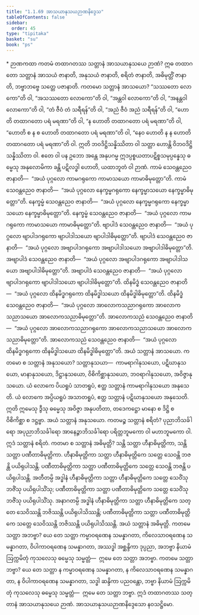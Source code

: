 ```yaml
---
title: "1.1.69 အာသယာနုသယဉာဏနိဒ္ဒေသ"
tableOfContents: false
sidebar:
  order: 45
type: "tipitaka"
basket: "su"
book: "ps"
---
```



<DynamicBreadcrumb />

<Paragraph type="center" book="ps">
* ဉာဏကထာ
</Paragraph>


<Division number="113" book="ps" e="ch" v="26" p="117">

<Paragraph number="670" book="ps">
ကတမံ <Emphasis>တထာဂတဿ သတ္တာနံ အာသယာနုသယေ ဉာဏံ</Emphasis>? ဣဓ တထာဂတော သတ္တာနံ အာသယံ ဇာနာတိ, အနုသယံ ဇာနာတိ, စရိတံ ဇာနာတိ, အဓိမုတ္တိံ ဇာနာတိ, ဘဗ္ဗာဘဗ္ဗေ သတ္တေ ပဇာနာတိ. ကတမော သတ္တာနံ အာသယော? “သဿတော လောကော”တိ ဝါ, “အသဿတော လောကော”တိ ဝါ, “အန္တဝါ လောကော”တိ ဝါ, “အနန္တဝါ လောကော”တိ ဝါ, “တံ ဇီဝံ တံ သရီရန်”တိ ဝါ, “အညံ ဇီဝံ အညံ သရီရန်”တိ ဝါ, “ဟောတိ တထာဂတော ပရံ မရဏာ”တိ ဝါ, “န ဟောတိ တထာဂတော ပရံ မရဏာ”တိ ဝါ, “ဟောတိ စ န စ ဟောတိ တထာဂတော ပရံ မရဏာ”တိ ဝါ, “နေဝ ဟောတိ န န ဟောတိ တထာဂတော ပရံ မရဏာ”တိ ဝါ. ဣတိ ဘဝဒိဋ္ဌိသန္နိဿိတာ ဝါ သတ္တာ ဟောန္တိ ဝိဘဝဒိဋ္ဌိသန္နိဿိတာ ဝါ.
</Paragraph>

<Paragraph number="671" book="ps">
ဧတေ ဝါ ပန ဥဘော အန္တေ အနုပဂမ္မ ဣဒပ္ပစ္စယတာပဋိစ္စသမုပ္ပန္နေသု ဓမ္မေသု အနုလောမိကာ ခန္တိ ပဋိလဒ္ဓါ ဟောတိ, ယထာဘူတံ ဝါ ဉာဏံ. ကာမံ သေဝန္တညေဝ ဇာနာတိ—  “အယံ ပုဂ္ဂလော ကာမဂရုကော ကာမာသယော ကာမာဓိမုတ္တော”တိ. ကာမံ သေဝန္တညေဝ ဇာနာတိ—  “အယံ ပုဂ္ဂလော နေက္ခမ္မဂရုကော နေက္ခမ္မာသယော နေက္ခမ္မာဓိမုတ္တော”တိ. နေက္ခမ္မံ သေဝန္တညေဝ ဇာနာတိ—  “အယံ ပုဂ္ဂလော နေက္ခမ္မဂရုကော နေက္ခမ္မာသယော နေက္ခမ္မာဓိမုတ္တော”တိ. နေက္ခမ္မံ သေဝန္တညေဝ ဇာနာတိ—  “အယံ ပုဂ္ဂလော ကာမဂရုကော ကာမာသယော ကာမာဓိမုတ္တော”တိ. ဗျာပါဒံ သေဝန္တညေဝ ဇာနာတိ—  “အယံ ပုဂ္ဂလော ဗျာပါဒဂရုကော ဗျာပါဒါသယော ဗျာပါဒါဓိမုတ္တော”တိ. ဗျာပါဒံ သေဝန္တညေဝ ဇာနာတိ—  “အယံ ပုဂ္ဂလော အဗျာပါဒဂရုကော အဗျာပါဒါသယော အဗျာပါဒါဓိမုတ္တော”တိ. အဗျာပါဒံ သေဝန္တညေဝ ဇာနာတိ—  “အယံ ပုဂ္ဂလော အဗျာပါဒဂရုကော အဗျာပါဒါသယော အဗျာပါဒါဓိမုတ္တော”တိ. အဗျာပါဒံ သေဝန္တညေဝ ဇာနာတိ—  “အယံ ပုဂ္ဂလော ဗျာပါဒဂရုကော ဗျာပါဒါသယော ဗျာပါဒါဓိမုတ္တော”တိ. ထိနမိဒ္ဓံ သေဝန္တညေဝ ဇာနာတိ—  “အယံ ပုဂ္ဂလော ထိနမိဒ္ဓဂရုကော ထိနမိဒ္ဓါသယော ထိနမိဒ္ဓါဓိမုတ္တော”တိ. ထိနမိဒ္ဓံ သေဝန္တညေဝ ဇာနာတိ—  “အယံ ပုဂ္ဂလော အာလောကသညာဂရုကော အာလောကသညာသယော အာလောကသညာဓိမုတ္တော”တိ. အာလောကသညံ သေဝန္တညေဝ ဇာနာတိ—  “အယံ ပုဂ္ဂလော အာလောကသညာဂရုကော အာလောကသညာသယော အာလောကသညာဓိမုတ္တော”တိ. အာလောကသညံ သေဝန္တညေဝ ဇာနာတိ—  “အယံ ပုဂ္ဂလော ထိနမိဒ္ဓဂရုကော ထိနမိဒ္ဓါသယော ထိနမိဒ္ဓါဓိမုတ္တော”တိ. အယံ <Emphasis>သတ္တာနံ အာသယော</Emphasis>.
</Paragraph>

</Division>
<Division number="114" book="ps" e="ch" v="26" p="119">

<Paragraph number="672" book="ps">
ကတမော စ <Emphasis>သတ္တာနံ အနုသယော</Emphasis>? သတ္တာနုသယာ—  ကာမရာဂါနုသယော, ပဋိဃာနုသယော, မာနာနုသယော, ဒိဋ္ဌာနုသယော, ဝိစိကိစ္ဆာနုသယော, ဘဝရာဂါနုသယော, အဝိဇ္ဇာနုသယော. ယံ လောကေ ပိယရူပံ သာတရူပံ, ဧတ္ထ သတ္တာနံ ကာမရာဂါနုသယော အနုသေတိ. ယံ လောကေ အပ္ပိယရူပံ အသာတရူပံ, ဧတ္ထ သတ္တာနံ ပဋိဃာနုသယော အနုသေတိ. ဣတိ ဣမေသု ဒွီသု ဓမ္မေသု အဝိဇ္ဇာ အနုပတိတာ, တဒေကဋ္ဌော မာနော စ ဒိဋ္ဌိ စ ဝိစိကိစ္ဆာ စ ဒဋ္ဌဗ္ဗာ. အယံ သတ္တာနံ အနုသယော.
</Paragraph>

<Paragraph number="673" book="ps">
ကတမဉ္စ <Emphasis>သတ္တာနံ စရိတံ</Emphasis>? ပုညာဘိသင်္ခါရော အပုညာဘိသင်္ခါရော အာနေဉ္ဇာဘိသင်္ခါရော ပရိတ္တဘူမကော ဝါ မဟာဘူမကော ဝါ. ဣဒံ သတ္တာနံ စရိတံ.
</Paragraph>

</Division>
<Division number="115" book="ps" e="ch" v="26" p="119">

<Paragraph number="674" book="ps">
ကတမာ စ <Emphasis>သတ္တာနံ အဓိမုတ္တိ</Emphasis>? သန္တိ သတ္တာ ဟီနာဓိမုတ္တိကာ, သန္တိ သတ္တာ ပဏီတာဓိမုတ္တိကာ. ဟီနာဓိမုတ္တိကာ သတ္တာ ဟီနာဓိမုတ္တိကေ သတ္တေ သေဝန္တိ ဘဇန္တိ ပယိရုပါသန္တိ. ပဏီတာဓိမုတ္တိကာ သတ္တာ ပဏီတာဓိမုတ္တိကေ သတ္တေ သေဝန္တိ ဘဇန္တိ ပယိရုပါသန္တိ. အတီတမ္ပိ အဒ္ဓါနံ ဟီနာဓိမုတ္တိကာ သတ္တာ ဟီနာဓိမုတ္တိကေ သတ္တေ သေဝိံသု ဘဇိံသု ပယိရုပါသိံသု; ပဏီတာဓိမုတ္တိကာ သတ္တာ ပဏီတာဓိမုတ္တိကေ သတ္တေ သေဝိံသု ဘဇိံသု ပယိရုပါသိံသု. အနာဂတမ္ပိ အဒ္ဓါနံ ဟီနာဓိမုတ္တိကာ သတ္တာ ဟီနာဓိမုတ္တိကေ သတ္တေ သေဝိဿန္တိ ဘဇိဿန္တိ ပယိရုပါသိဿန္တိ; ပဏီတာဓိမုတ္တိကာ သတ္တာ ပဏီတာဓိမုတ္တိကေ သတ္တေ သေဝိဿန္တိ ဘဇိဿန္တိ ပယိရုပါသိဿန္တိ. အယံ သတ္တာနံ အဓိမုတ္တိ.
</Paragraph>

<Paragraph number="675" book="ps">
ကတမေ <Emphasis>သတ္တာ အဘဗ္ဗာ</Emphasis>? ယေ တေ သတ္တာ ကမ္မာဝရဏေန သမန္နာဂတာ, ကိလေသာဝရဏေန သမန္နာဂတာ, ဝိပါကာဝရဏေန သမန္နာဂတာ, အဿဒ္ဓါ အစ္ဆန္ဒိကာ ဒုပ္ပညာ, အဘဗ္ဗာ နိယာမံ ဩက္ကမိတုံ ကုသလေသု ဓမ္မေသု သမ္မတ္တံ—  ဣမေ တေ သတ္တာ အဘဗ္ဗာ.
</Paragraph>

<Paragraph number="676" book="ps">
ကတမေ <Emphasis>သတ္တာ ဘဗ္ဗာ</Emphasis>? ယေ တေ သတ္တာ န ကမ္မာဝရဏေန သမန္နာဂတာ, န ကိလေသာဝရဏေန သမန္နာဂတာ, န ဝိပါကာဝရဏေန သမန္နာဂတာ, သဒ္ဓါ ဆန္ဒိကာ ပညဝန္တော, ဘဗ္ဗာ နိယာမံ ဩက္ကမိတုံ ကုသလေသု ဓမ္မေသု သမ္မတ္တံ—  ဣမေ တေ သတ္တာ ဘဗ္ဗာ. ဣဒံ တထာဂတဿ သတ္တာနံ အာသယာနုသယေ ဉာဏံ.

</Paragraph>
</Division>

<Paragraph number="677" type="center" book="ps">
အာသယာနုသယဉာဏနိဒ္ဒေသော နဝသဋ္ဌိမော.
</Paragraph>